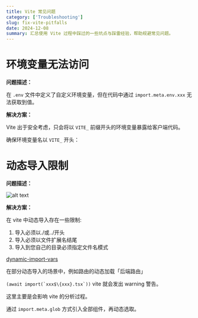 ```yaml
---
title: Vite 常见问题
category: ['Troubleshooting']
slug: fix-vite-pitfalls
date: 2024-12-08
summary: 汇总使用 Vite 过程中踩过的一些坑点与踩雷经验，帮助规避常见问题。
---
```


# 环境变量无法访问

**问题描述：**

在 `.env` 文件中定义了自定义环境变量，但在代码中通过 `import.meta.env.xxx` 无法获取到值。

**解决方案：**

Vite 出于安全考虑，只会将以 `VITE_` 前缀开头的环境变量暴露给客户端代码。

确保环境变量名以 `VITE_` 开头：

# 动态导入限制

**问题描述：**

![alt text](https://cdn.jsdelivr.net/gh/akira1ce/blog-images@main/20250614191353392.jpg)

**解决方案：**

在 vite 中动态导入存在一些限制:

1. 导入必须以./或../开头
2. 导入必须以文件扩展名结尾
3. 导入到您自己的目录必须指定文件名模式

[dynamic-import-vars](https://github.com/rollup/plugins/tree/master/packages/dynamic-import-vars#limitations)

在部分动态导入的场景中，例如路由的动态加载「后端路由」

``(await import(`xxx$\{xxx}.tsx`))`` vite 就会发出 warning 警告。

这里主要是会影响 vite 的分析过程。

通过 `import.meta.glob` 方式引入全部组件，再动态选取。
